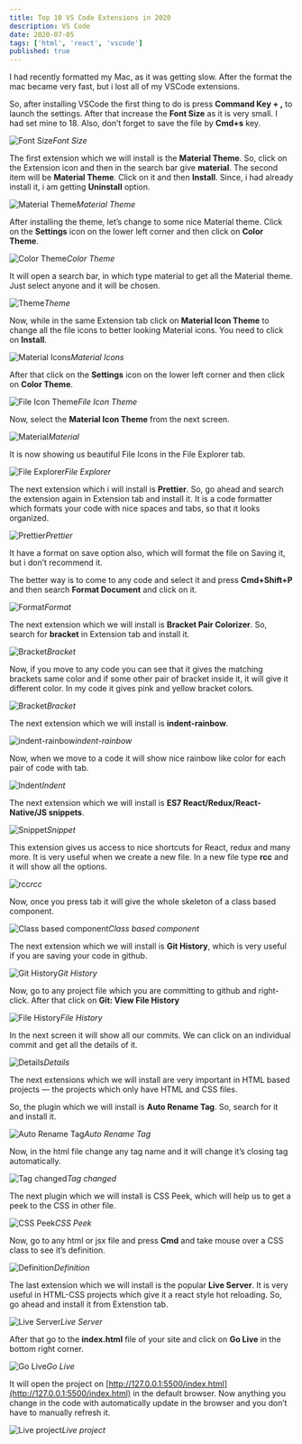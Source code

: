 ```yaml
---
title: Top 10 VS Code Extensions in 2020
description: VS Code
date: 2020-07-05
tags: ['html', 'react', 'vscode']
published: true
---
```


I had recently formatted my Mac, as it was getting slow. After the format the mac became very fast, but i lost all of my VSCode extensions.

So, after installing VSCode the first thing to do is press **Command Key + ,** to launch the settings. After that increase the **Font Size** as it is very small. I had set mine to 18. Also, don’t forget to save the file by **Cmd+s** key.

![Font Size](https://ik.imagekit.io/thewebdev/VSCode/1_euALx7YH9.png)*Font Size*

The first extension which we will install is the **Material Theme**. So, click on the Extension icon and then in the search bar give **material**. The second item will be **Material Theme**. Click on it and then **Install**. Since, i had already install it, i am getting **Uninstall** option.

![Material Theme](https://ik.imagekit.io/thewebdev/VSCode/2_obEfaKBp2E.png)*Material Theme*

After installing the theme, let’s change to some nice Material theme. Click on the **Settings** icon on the lower left corner and then click on **Color Theme**.

![Color Theme](https://ik.imagekit.io/thewebdev/VSCode/3_EuvtUMxAA.png)*Color Theme*

It will open a search bar, in which type material to get all the Material theme. Just select anyone and it will be chosen.

![Theme](https://ik.imagekit.io/thewebdev/VSCode/4_e1YR8oy8k.png)*Theme*

Now, while in the same Extension tab click on **Material Icon Theme** to change all the file icons to better looking Material icons. You need to click on **Install**.

![Material Icons](https://ik.imagekit.io/thewebdev/VSCode/5_DZyFG65y60.png)*Material Icons*

After that click on the **Settings** icon on the lower left corner and then click on **Color Theme**.

![File Icon Theme](https://ik.imagekit.io/thewebdev/VSCode/6_rcUhi_5Vo.png)*File Icon Theme*

Now, select the **Material Icon Theme** from the next screen.

![Material](https://ik.imagekit.io/thewebdev/VSCode/7_k_bEBodMG5.png)*Material*

It is now showing us beautiful File Icons in the File Explorer tab.

![File Explorer](https://ik.imagekit.io/thewebdev/VSCode/8_I-dyEzwpos.png)*File Explorer*

The next extension which i will install is **Prettier**. So, go ahead and search the extension again in Extension tab and install it. It is a code formatter which formats your code with nice spaces and tabs, so that it looks organized.

![Prettier](https://ik.imagekit.io/thewebdev/VSCode/9_eUnC35Bv7j.png)*Prettier*

It have a format on save option also, which will format the file on Saving it, but i don’t recommend it.

The better way is to come to any code and select it and press **Cmd+Shift+P** and then search **Format Document** and click on it.

![Format](https://ik.imagekit.io/thewebdev/VSCode/10_bG0VY-P0s3.png)*Format*

The next extension which we will install is **Bracket Pair Colorizer**. So, search for **bracket** in Extension tab and install it.

![Bracket](https://ik.imagekit.io/thewebdev/VSCode/11_WT9JBee15b.png)*Bracket*

Now, if you move to any code you can see that it gives the matching brackets same color and if some other pair of bracket inside it, it will give it different color. In my code it gives pink and yellow bracket colors.

![Bracket](https://ik.imagekit.io/thewebdev/VSCode/12_6IiQ64p_l7.png)*Bracket*

The next extension which we will install is **indent-rainbow**.

![indent-rainbow](https://ik.imagekit.io/thewebdev/VSCode/13_DctzQEr2_.png)*indent-rainbow*

Now, when we move to a code it will show nice rainbow like color for each pair of code with tab.

![Indent](https://ik.imagekit.io/thewebdev/VSCode/14_tko07qfCzk.png)*Indent*

The next extension which we will install is **ES7 React/Redux/React-Native/JS snippets**.

![Snippet](https://ik.imagekit.io/thewebdev/VSCode/15_1L_XEIAODv.png)*Snippet*

This extension gives us access to nice shortcuts for React, redux and many more. It is very useful when we create a new file. In a new file type **rcc** and it will show all the options.

![rcc](https://ik.imagekit.io/thewebdev/VSCode/16_JqPx4Y2NEb.png)*rcc*

Now, once you press tab it will give the whole skeleton of a class based component.

![Class based component](https://ik.imagekit.io/thewebdev/VSCode/17__dsL6GdHC-.png)*Class based component*

The next extension which we will install is **Git History**, which is very useful if you are saving your code in github.

![Git History](https://ik.imagekit.io/thewebdev/VSCode/18_9V_QfZzhC.png)*Git History*

Now, go to any project file which you are committing to github and right-click. After that click on **Git: View File History**

![File History](https://ik.imagekit.io/thewebdev/VSCode/19_GZMDZjynB2.png)*File History*

In the next screen it will show all our commits. We can click on an individual commit and get all the details of it.

![Details](https://ik.imagekit.io/thewebdev/VSCode/20_dzXymfLY1.png)*Details*

The next extensions which we will install are very important in HTML based projects — the projects which only have HTML and CSS files.

So, the plugin which we will install is **Auto Rename Tag**. So, search for it and install it.

![Auto Rename Tag](https://ik.imagekit.io/thewebdev/VSCode/21_5OQI5uRmF.png)*Auto Rename Tag*

Now, in the html file change any tag name and it will change it’s closing tag automatically.


![Tag changed](https://ik.imagekit.io/thewebdev/VSCode/22_7se_kAzpPi.gif)*Tag changed*


The next plugin which we will install is CSS Peek, which will help us to get a peek to the CSS in other file.

![CSS Peek](https://ik.imagekit.io/thewebdev/VSCode/23_EjKIKD1GtW.png)*CSS Peek*

Now, go to any html or jsx file and press **Cmd** and take mouse over a CSS class to see it’s definition.


![Definition](https://ik.imagekit.io/thewebdev/VSCode/24_i5Y4pIJ5-.gif)*Definition*


The last extension which we will install is the popular **Live Server**. It is very useful in HTML-CSS projects which give it a react style hot reloading. So, go ahead and install it from Extenstion tab.

![Live Server](https://ik.imagekit.io/thewebdev/VSCode/25_3dGiZ0fGvA.png)*Live Server*

After that go to the **index.html** file of your site and click on **Go Live** in the bottom right corner.

![Go Live](https://ik.imagekit.io/thewebdev/VSCode/26_RLlRqGXUxo.png)*Go Live*

It will open the project on [http://127.0.0.1:5500/index.html](http://127.0.0.1:5500/index.html) in the default browser. Now anything you change in the code with automatically update in the browser and you don’t have to manually refresh it.

![Live project](https://ik.imagekit.io/thewebdev/VSCode/27_WEkPj_0ZIr.png)*Live project*
